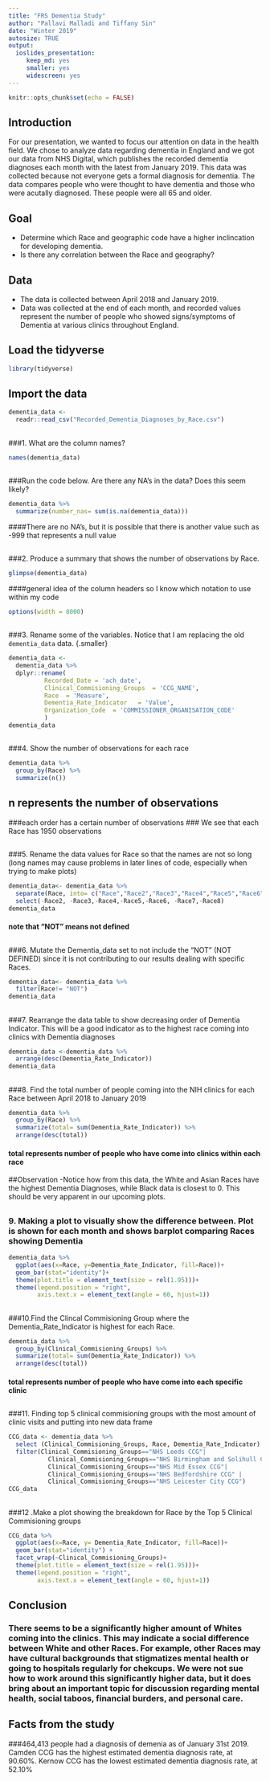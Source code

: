 ```yaml
---
title: "FRS Dementia Study"
author: "Pallavi Malladi and Tiffany Sin"
date: "Winter 2019"
autosize: TRUE
output: 
  ioslides_presentation:
     keep_md: yes
     smaller: yes
     widescreen: yes
---
```

```r
knitr::opts_chunk$set(echo = FALSE)
```

## Introduction
For our presentation, we wanted to focus our attention on data in the health field. We chose to analyze data regarding dementia in England and we got our data from NHS Digital, which publishes the recorded dementia diagnoses each month with the latest from January 2019. This data was collected because not everyone gets a formal diagnosis for dementia. The data compares people who were thought to have dementia and those who were acutally diagnosed. These people were all 65 and older.

## Goal
- Determine which Race and geographic code have a higher inclincation for developing dementia.  
- Is there any correlation between the Race and geography?  

## Data
- The data is collected between April 2018 and January 2019.  
- Data was collected at the end of each month, and recorded values represent the number of people who showed signs/symptoms of Dementia at various clinics throughout England.

## Load the tidyverse
```r
library(tidyverse)
```

## Import the data
```r
dementia_data <- 
  readr::read_csv("Recorded_Dementia_Diagnoses_by_Race.csv")
```

## 
###1. What are the column names? 
```r
names(dementia_data)
```

## 
###Run the code below. Are there any NA's in the data? Does this seem likely?
```r
dementia_data %>% 
  summarize(number_nas= sum(is.na(dementia_data)))
```
####There are no NA's, but it is possible that there is another value such as -999 that represents a null value

## 
###2. Produce a summary that shows the number of observations by Race.
```r
glimpse(dementia_data) 
```
####general idea of the column headers so I know which notation to use within my code

```r
options(width = 8000)
```
## 
###3. Rename some of the variables. Notice that I am replacing the old `dementia_data` data. {.smaller}
```r
dementia_data <- 
  dementia_data %>% 
  dplyr::rename(
          Recorded_Date = 'ach_date',
          Clinical_Commisioning_Groups  = 'CCG_NAME',
          Race  = 'Measure',
          Dementia_Rate_Indicator   = 'Value',
          Organization_Code  = 'COMMISSIONER_ORGANISATION_CODE'
          )
dementia_data
```

## 
###4. Show the number of observations for each race
```r
dementia_data %>% 
  group_by(Race) %>% 
  summarize(n())
```
## n represents the number of observations
###each order has a certain number of observations
### We see that each Race has 1950 observations

##
###5. Rename the data values for Race so that the names are not so long (long names may cause problems in later lines of code, especially when trying to make plots)
```r
dementia_data<- dementia_data %>% 
  separate(Race, into= c("Race","Race2","Race3","Race4","Race5","Race6","Race7", "Race8" ), sep = "_") %>% 
  select(-Race2, -Race3,-Race4,-Race5,-Race6, -Race7,-Race8)
dementia_data
```
#### note that "NOT" means not defined

## 
###6. Mutate the Dementia_data set to not include the "NOT" (NOT DEFINED) since it is not contributing to our results dealing with specific Races.
```r
dementia_data<- dementia_data %>% 
  filter(Race!= "NOT")
dementia_data
```

## 
###7. Rearrange the data table to show decreasing order of Dementia Indicator. This will be a good indicator as to the highest race coming into clinics with Dementia diagnoses
```r
dementia_data <-dementia_data %>%
  arrange(desc(Dementia_Rate_Indicator))
dementia_data
```

## 
###8. Find the total number of people coming into the NIH clinics for each Race between April 2018 to January 2019
```r
dementia_data %>% 
  group_by(Race) %>% 
  summarize(total= sum(Dementia_Rate_Indicator)) %>% 
  arrange(desc(total))
```
#### total represents number of people who have come into clinics within each race

##Observation
-Notice how from this data, the White and Asian Races have the highest Dementia Diagnoses, while Black data is closest to 0. This should be very apparent in our upcoming plots.

##
### 9. Making a plot to visually show the difference between. Plot is shown for each month and shows barplot comparing Races showing Dementia
```r
dementia_data %>% 
  ggplot(aes(x=Race, y=Dementia_Rate_Indicator, fill=Race))+
  geom_bar(stat="identity")+
  theme(plot.title = element_text(size = rel(1.95)))+
  theme(legend.position = "right",
        axis.text.x = element_text(angle = 60, hjust=1))
```

## 
###10.Find the Clincal Commisioning Group where the Dementia_Rate_Indicator is highest for each Race. 
```r
dementia_data %>% 
  group_by(Clinical_Commisioning_Groups) %>% 
  summarize(total= sum(Dementia_Rate_Indicator)) %>% 
  arrange(desc(total)) 
```
#### total represents number of people who have come into each specific clinic

## 
###11. Finding top 5 clinical commisioning groups with the most amount of clinic visits and putting into new data frame
```r
CCG_data <- dementia_data %>% 
  select (Clinical_Commisioning_Groups, Race, Dementia_Rate_Indicator) %>% 
  filter(Clinical_Commisioning_Groups=="NHS Leeds CCG"|
           Clinical_Commisioning_Groups=="NHS Birmingham and Solihull CCG"| 
           Clinical_Commisioning_Groups=="NHS Mid Essex CCG"| 
           Clinical_Commisioning_Groups=="NHS Bedfordshire CCG" | 
           Clinical_Commisioning_Groups=="NHS Leicester City CCG")
CCG_data
```

## 
###12 .Make a plot showing the breakdown for Race by the Top 5 Clinical Commisioning groups
```r
CCG_data %>% 
  ggplot(aes(x=Race, y= Dementia_Rate_Indicator, fill=Race))+
  geom_bar(stat="identity") +
  facet_wrap(~Clinical_Commisioning_Groups)+
  theme(plot.title = element_text(size = rel(1.95)))+
  theme(legend.position = "right",
        axis.text.x = element_text(angle = 60, hjust=1))
```

## Conclusion
### There seems to be a significantly higher amount of Whites coming into the clinics. This may indicate a social difference between White and other Races. For example, other Races may have cultural backgrounds that stigmatizes mental health or going to hospitals regularly for chekcups. We were not sue how to work around this significantly higher data, but it does bring about an important topic for discussion regarding mental health, social taboos, financial burders, and personal care.

## Facts from the study
###464,413 people had a diagnosis of demenia as of January 31st 2019. Camden CCG has the highest estimated dementia diagnosis rate, at 90.60%. Kernow CCG has the lowest estimated dementia diagnosis rate, at 52.10%